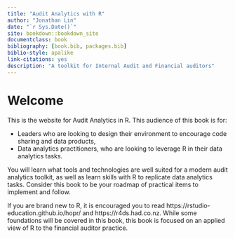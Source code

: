 ```yaml
--- 
title: "Audit Analytics with R"
author: "Jonathan Lin"
date: "`r Sys.Date()`"
site: bookdown::bookdown_site
documentclass: book
bibliography: [book.bib, packages.bib]
biblio-style: apalike
link-citations: yes
description: "A toolkit for Internal Audit and Financial auditors"
---
```


# Welcome {-}

This is the website for Audit Analytics in R. This audience of this book is for:

- Leaders who are looking to design their environment to encourage code sharing and data products,
- Data analytics practitioners, who are looking to leverage R in their data analytics tasks.

You will learn what tools and technologies are well suited for a modern audit analytics toolkit, as well as learn skills with R to replicate data analytics tasks. Consider this book to be your roadmap of practical items to implement and follow.

If you are brand new to R, it is encouraged you to read https://rstudio-education.github.io/hopr/ and https://r4ds.had.co.nz. While some foundations will be covered in this book, this book is focused on an applied view of R to the financial auditor practice.